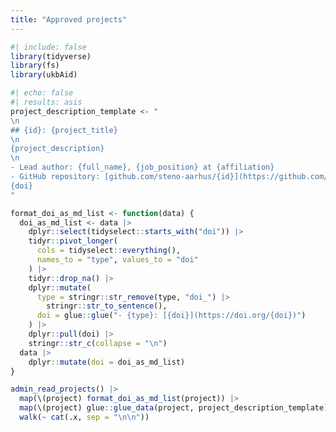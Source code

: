```yaml
---
title: "Approved projects"
---
```


```r
#| include: false
library(tidyverse)
library(fs)
library(ukbAid)
```

```r
#| echo: false
#| results: asis
project_description_template <- "
\n
## {id}: {project_title}
\n
{project_description}
\n
- Lead author: {full_name}, {job_position} at {affiliation}
- GitHub repository: [github.com/steno-aarhus/{id}](https://github.com/steno-aarhus/{id})
{doi}
"

format_doi_as_md_list <- function(data) {
  doi_as_md_list <- data |>
    dplyr::select(tidyselect::starts_with("doi")) |>
    tidyr::pivot_longer(
      cols = tidyselect::everything(),
      names_to = "type", values_to = "doi"
    ) |>
    tidyr::drop_na() |>
    dplyr::mutate(
      type = stringr::str_remove(type, "doi_") |>
        stringr::str_to_sentence(),
      doi = glue::glue("- {type}: [{doi}](https://doi.org/{doi})")
    ) |> 
    dplyr::pull(doi) |> 
    stringr::str_c(collapse = "\n")
  data |> 
    dplyr::mutate(doi = doi_as_md_list)
}

admin_read_projects() |>
  map(\(project) format_doi_as_md_list(project)) |>
  map(\(project) glue::glue_data(project, project_description_template)) %>%
  walk(~ cat(.x, sep = "\n\n"))
```
